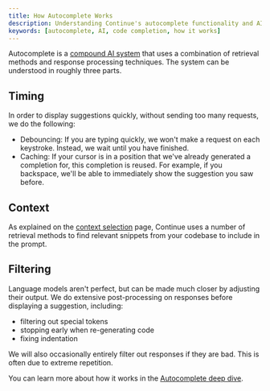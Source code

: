 ```yaml
---
title: How Autocomplete Works
description: Understanding Continue's autocomplete functionality and AI-powered code completion
keywords: [autocomplete, AI, code completion, how it works]
---
```


Autocomplete is a [compound AI system](https://bair.berkeley.edu/blog/2024/02/18/compound-ai-systems/) that uses a combination of retrieval methods and response processing techniques. The system can be understood in roughly three parts.

## Timing

In order to display suggestions quickly, without sending too many requests, we do the following:

- Debouncing: If you are typing quickly, we won't make a request on each keystroke. Instead, we wait until you have finished.
- Caching: If your cursor is in a position that we've already generated a completion for, this completion is reused. For example, if you backspace, we'll be able to immediately show the suggestion you saw before.

## Context

As explained on the [context selection](./context-selection.md) page, Continue uses a number of retrieval methods to find relevant snippets from your codebase to include in the prompt.

## Filtering

Language models aren't perfect, but can be made much closer by adjusting their output. We do extensive post-processing on responses before displaying a suggestion, including:

- filtering out special tokens
- stopping early when re-generating code
- fixing indentation

We will also occasionally entirely filter out responses if they are bad. This is often due to extreme repetition.

You can learn more about how it works in the [Autocomplete deep dive](../advanced/deep-dives/autocomplete.mdx).
